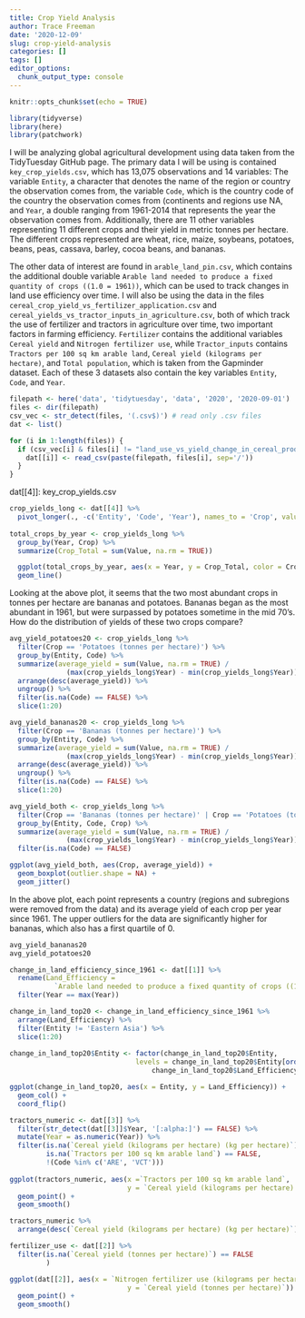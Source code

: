 ```yaml
---
title: Crop Yield Analysis
author: Trace Freeman
date: '2020-12-09'
slug: crop-yield-analysis
categories: []
tags: []
editor_options: 
  chunk_output_type: console
---
```


```r
knitr::opts_chunk$set(echo = TRUE)
```

```r
library(tidyverse)
library(here)
library(patchwork)
```
I will be analyzing global agricultural development using data taken from the TidyTuesday GitHub page. The primary data I will be using is contained `key_crop_yields.csv`, which has 13,075 observations and 14 variables: The variable `Entity`, a character that denotes the name of the region or country the observation comes from, the variable `Code`, which is the country code of the country the observation comes from (continents and regions use NA, and `Year`, a double ranging from 1961-2014 that represents the year the observation comes from. Additionally, there are 11 other variables representing 11 different crops and their yield in metric tonnes per hectare. The different crops represented are wheat, rice, maize, soybeans, potatoes, beans, peas, cassava, barley, cocoa beans, and bananas. 

The other data of interest are found in `arable_land_pin.csv`,  which contains the additional double variable `Arable land needed to produce a fixed quantity of crops ((1.0 = 1961))`, which can be used to track changes in land use efficiency over time. I will also be using the data in the files `cereal_crop_yield_vs_fertilizer_application.csv` and `cereal_yields_vs_tractor_inputs_in_agriculture.csv`, both of which track the use of fertilizer and tractors in agriculture over time, two important factors in farming efficiency. `Fertilizer` contains the additional variables `Cereal yield` and `Nitrogen fertilizer use`, while `Tractor_inputs` contains `Tractors per 100 sq km arable land`, `Cereal yield (kilograms per hectare)`, and `Total population`, which is taken from the Gapminder dataset. Each of these 3 datasets also contain the key variables `Entity`, `Code`, and `Year`.

```r

filepath <- here('data', 'tidytuesday', 'data', '2020', '2020-09-01')
files <- dir(filepath)
csv_vec <- str_detect(files, '(.csv$)') # read only .csv files
dat <- list()

for (i in 1:length(files)) {
  if (csv_vec[i] & files[i] != "land_use_vs_yield_change_in_cereal_production.csv") {
    dat[[i]] <- read_csv(paste(filepath, files[i], sep='/'))
  }
}


```

dat[[4]]: key_crop_yields.csv
```r
crop_yields_long <- dat[[4]] %>%
  pivot_longer(., -c('Entity', 'Code', 'Year'), names_to = 'Crop', values_to = 'Value')
  
total_crops_by_year <- crop_yields_long %>%
  group_by(Year, Crop) %>%
  summarize(Crop_Total = sum(Value, na.rm = TRUE))

  ggplot(total_crops_by_year, aes(x = Year, y = Crop_Total, color = Crop)) +
  geom_line()
```
Looking at the above plot, it seems that the two most abundant crops in tonnes per hectare are bananas and potatoes. Bananas began as the most abundant in 1961, but were surpassed by potatoes sometime in the mid 70's. How do the distribution of yields of these two crops compare?

```r
avg_yield_potatoes20 <- crop_yields_long %>%
  filter(Crop == 'Potatoes (tonnes per hectare)') %>%
  group_by(Entity, Code) %>%
  summarize(average_yield = sum(Value, na.rm = TRUE) / 
              (max(crop_yields_long$Year) - min(crop_yields_long$Year))) %>%
  arrange(desc(average_yield)) %>%
  ungroup() %>%
  filter(is.na(Code) == FALSE) %>%
  slice(1:20)
```

```r
avg_yield_bananas20 <- crop_yields_long %>%
  filter(Crop == 'Bananas (tonnes per hectare)') %>%
  group_by(Entity, Code) %>%
  summarize(average_yield = sum(Value, na.rm = TRUE) / 
              (max(crop_yields_long$Year) - min(crop_yields_long$Year))) %>%
  arrange(desc(average_yield)) %>%
  ungroup() %>%
  filter(is.na(Code) == FALSE) %>%
  slice(1:20)
```

```r
avg_yield_both <- crop_yields_long %>%
  filter(Crop == 'Bananas (tonnes per hectare)' | Crop == 'Potatoes (tonnes per hectare)') %>%
  group_by(Entity, Code, Crop) %>%
  summarize(average_yield = sum(Value, na.rm = TRUE) / 
              (max(crop_yields_long$Year) - min(crop_yields_long$Year))) %>%
  filter(is.na(Code) == FALSE)

ggplot(avg_yield_both, aes(Crop, average_yield)) +
  geom_boxplot(outlier.shape = NA) +
  geom_jitter()
```
In the above plot, each point represents a country (regions and subregions were removed from the data) and its average yield of each crop per year since 1961. The upper outliers for the data are significantly higher for bananas, which also has a first quartile of 0.

```r
avg_yield_bananas20
avg_yield_potatoes20
```



```r
change_in_land_efficiency_since_1961 <- dat[[1]] %>%
  rename(Land_Efficiency = 
           `Arable land needed to produce a fixed quantity of crops ((1.0 = 1961))`) %>%
  filter(Year == max(Year))

change_in_land_top20 <- change_in_land_efficiency_since_1961 %>%
  arrange(Land_Efficiency) %>%
  filter(Entity != 'Eastern Asia') %>%
  slice(1:20)
  
change_in_land_top20$Entity <- factor(change_in_land_top20$Entity,
                               levels = change_in_land_top20$Entity[order(
                                   change_in_land_top20$Land_Efficiency, decreasing = TRUE)])

ggplot(change_in_land_top20, aes(x = Entity, y = Land_Efficiency)) +
  geom_col() +
  coord_flip()
```

```r
tractors_numeric <- dat[[3]] %>%
  filter(str_detect(dat[[3]]$Year, '[:alpha:]') == FALSE) %>%
  mutate(Year = as.numeric(Year)) %>%
  filter(is.na(`Cereal yield (kilograms per hectare) (kg per hectare)`) == FALSE,
         is.na(`Tractors per 100 sq km arable land`) == FALSE,
         !(Code %in% c('ARE', 'VCT')))
  
ggplot(tractors_numeric, aes(x =`Tractors per 100 sq km arable land`,
                             y = `Cereal yield (kilograms per hectare) (kg per hectare)`)) +
  geom_point() +
  geom_smooth()

tractors_numeric %>%
  arrange(desc(`Cereal yield (kilograms per hectare) (kg per hectare)`))

```

```r
fertilizer_use <- dat[[2]] %>%
  filter(is.na(`Cereal yield (tonnes per hectare)`) == FALSE
         )

ggplot(dat[[2]], aes(x = `Nitrogen fertilizer use (kilograms per hectare)`,
                             y = `Cereal yield (tonnes per hectare)`)) +
  geom_point() +
  geom_smooth()
```